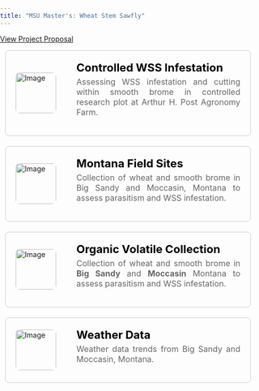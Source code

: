 ```yaml
---
title: "MSU Master's: Wheat Stem Sawfly"
---
```


<a href="litreview.qmd" target="_blank">View Project Proposal</a>


```{=html}
<!DOCTYPE html>
<html lang="en">
<head>
<meta charset="UTF-8">
<meta name="viewport" content="width=device-width, initial-scale=1.0">
<title>Box with Rounded Edges</title>
<style>
  body {
    margin: 0; /* Remove default margin */
    padding: 0; /* Remove default padding */
  }

  .container {
    width: calc(100% - 20px); /* Adjusted width to fit the screen and account for margins */
    max-width: 600px; /* Limiting maximum width */
    height: auto; /* Set container height */
    border: 0.5px solid #ccc; /* Light grey color */
    border-radius: 8px; /* Less rounded edges */
    overflow: hidden; /* Hide overflow content */
    margin-bottom: 20px; /* Add margin to create space between rows */
    margin-right: auto; /* Push containers to the left */
    margin-left: 10px; /* Adjust margin between the left side of the screen */
    display: flex; /* Use flexbox for layout */
    align-items: center; /* Center items vertically */
    text-decoration: none; /* Remove underline */
  }
  
  .container:last-child {
    margin-bottom: 0; /* Remove margin from the last box */
  }
  
  .container:hover {
    box-shadow: 0 10px 20px rgba(0, 0, 0, 0.1); /* Increased shadow on hover */
  }
  
  .image-container {
    padding: 20px;
    box-sizing: border-box;
  }
  
  .image-container img {
    width: 80px; /* Adjusted width for smaller image */
    height: auto;
    display: block;
    border-radius: 8px; /* Rounded corners for image */
  }
  
  .content {
    padding: 20px;
    box-sizing: border-box;
    flex: 1; /* Take remaining space */
  }
  
  .text h1 {
    font-size: 22px; /* Adjusted text size */
    margin-top: 0;
    margin-bottom: 5px; /* Adjust margin between large and small text */
    color: black;
  }
  .text h1:hover {
    color: #2068DC; /* Change text color to blue on hover */
  }
  
  .text p {
    font-size: 16px;
    margin-top: 5px;
    color: #666;
    text-align: justify; /* Align text */
  }

  @media (max-width: 768px) {
    .container {
      width: calc(100% - 20px); /* Adjusted width to fit the screen */
    }
  }
</style>
</head>
<body>
  <a href="wss/pfreport.qmd" class="container">
    <div class="image-container">
      <img src="../../../img/msu-masters/cages2.jpg" alt="Image"> 
    </div>
    <div class="content">
      <div class="text">
        <h1>Controlled WSS Infestation</h1>
        <p>Assessing WSS infestation and cutting within smooth brome in controlled research plot at Arthur H. Post Agronomy Farm.</p>
      </div>
    </div>
  </a>
  <a href="wss/field_report.qmd" class="container">
    <div class="image-container">
      <img src="../../../img/msu-masters/oviposition.JPG" alt="Image"> 
    </div>
    <div class="content">
      <div class ="text">
        <h1>Montana Field Sites</h1>
        <p>Collection of wheat and smooth brome in Big Sandy and Moccasin, Montana to assess parasitism and WSS infestation.</p>
      </div>
    </div>
  </a>
  <a href="wss/eag.qmd" class="container">
    <div class="image-container">
      <img src="../../../img/msu-masters/vcs.jpg" alt="Image"> 
    </div>
    <div class="content">
      <div class="text">
        <h1>Organic Volatile Collection</h1>
        <p>Collection of wheat and smooth brome in <strong>Big Sandy</strong> and <strong>Moccasin</strong> Montana to assess parasitism and WSS infestation.</p>
      </div>
    </div>
  </a>
  <a href="wss/weatherdata.qmd" class="container">
    <div class="image-container">
      <img src="../../../img/msu-masters/clouds.jpg" alt="Image"> 
    </div>
    <div class="content">
      <div class="text">
        <h1>Weather Data</h1>
        <p>Weather data trends from Big Sandy and Moccasin, Montana.</p>
      </div>
    </div>
  </a>
</body>
</html>

```
